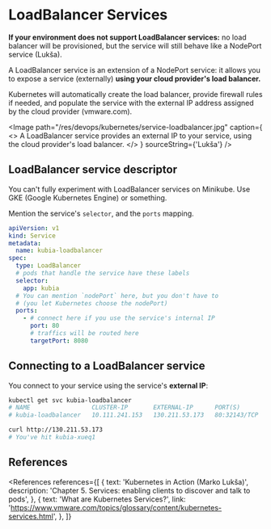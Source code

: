 
# LoadBalancer Services

<NoteBox type="info">
  <strong>If your environment does not support LoadBalancer services:</strong> no load balancer will
  be provisioned, but the service will still behave like a NodePort service (Lukša).
</NoteBox>

A LoadBalancer service is an extension of a NodePort service: it allows you to expose a service (externally) **using your cloud provider's load balancer.**

Kubernetes will automatically create the load balancer, provide firewall rules if needed, and populate the service with the external IP address assigned by the cloud provider (vmware.com).

<Image
  path="/res/devops/kubernetes/service-loadbalancer.jpg"
  caption={
    <>
      A LoadBalancer service provides an external IP to your service, using the cloud provider's
      load balancer.
    </>
  }
  sourceString={'Lukša'}
/>

## LoadBalancer service descriptor

<NoteBox type="warning">
  You can't fully experiment with LoadBalancer services on Minikube. Use GKE (Google Kubernetes
  Engine) or something.
</NoteBox>

Mention the service's `selector`, and the `ports` mapping.

```yaml
apiVersion: v1
kind: Service
metadata:
  name: kubia-loadbalancer
spec:
  type: LoadBalancer
  # pods that handle the service have these labels
  selector:
    app: kubia
  # You can mention `nodePort` here, but you don't have to
  # (you let Kubernetes choose the nodePort)
  ports:
    - # connect here if you use the service's internal IP
      port: 80
      # traffics will be routed here
      targetPort: 8080
```

## Connecting to a LoadBalancer service

You connect to your service using the service's **external IP**:

```bash
kubectl get svc kubia-loadbalancer
# NAME                 CLUSTER-IP       EXTERNAL-IP      PORT(S)         AGE
# kubia-loadbalancer   10.111.241.153   130.211.53.173   80:32143/TCP    1m

curl http://130.211.53.173
# You've hit kubia-xueq1
```

## References

<References
  references={[
    {
      text: 'Kubernetes in Action (Marko Lukša)',
      description: 'Chapter 5. Services: enabling clients to discover and talk to pods',
    },
    {
      text: 'What are Kubernetes Services?',
      link: 'https://www.vmware.com/topics/glossary/content/kubernetes-services.html',
    },
  ]}
></References>
